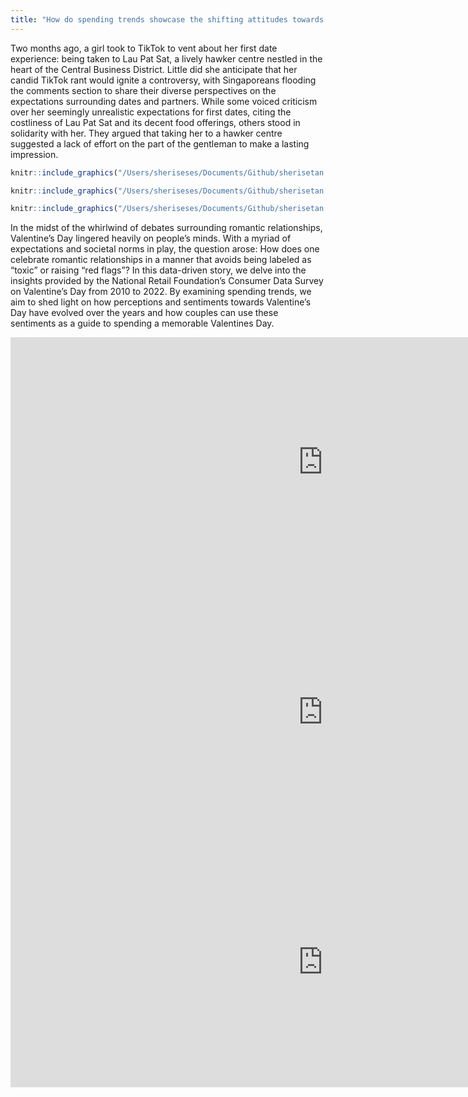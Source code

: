 ```yaml
---
title: "How do spending trends showcase the shifting attitudes towards Valentines’s Day over the years?"
---
```


Two months ago, a girl took to TikTok to vent about her first date experience: being taken to Lau Pat Sat, a lively hawker centre nestled in the heart of the Central Business District. Little did she anticipate that her candid TikTok rant would ignite a controversy, with Singaporeans flooding the comments section to share their diverse perspectives on the expectations surrounding dates and partners. While some voiced criticism over her seemingly unrealistic expectations for first dates, citing the costliness of Lau Pat Sat and its decent food offerings, others stood in solidarity with her. They argued that taking her to a hawker centre suggested a lack of effort on the part of the gentleman to make a lasting impression.

```r
knitr::include_graphics("/Users/sheriseses/Documents/Github/sherisetan.github.io/lps.png")
```

```r
knitr::include_graphics("/Users/sheriseses/Documents/Github/sherisetan.github.io/againstlps.png")
```

```r
knitr::include_graphics("/Users/sheriseses/Documents/Github/sherisetan.github.io/forlps.png")
```

In the midst of the whirlwind of debates surrounding romantic relationships, Valentine's Day lingered heavily on people's minds. With a myriad of expectations and societal norms in play, the question arose: How does one celebrate romantic relationships in a manner that avoids being labeled as "toxic" or raising "red flags"? In this data-driven story, we delve into the insights provided by the National Retail Foundation's Consumer Data Survey on Valentine's Day from 2010 to 2022. By examining spending trends, we aim to shed light on how perceptions and sentiments towards Valentine's Day have evolved over the years and how couples can use these sentiments as a guide to spending a memorable Valentines Day.

```{=html}
<iframe height="400" width="1000" frameborder="no" src="https://sherisetan.shinyapps.io/sample_app/"> </iframe>
```

```{=html}
<iframe height="400" width="1000" frameborder="no" src="https://sherisetan.shinyapps.io/quansentiments/"> </iframe>
```

```{=html}
<iframe height="400" width="1000" frameborder="no" src="https://sherisetan.shinyapps.io/SentimentCopy/"> </iframe>
```
